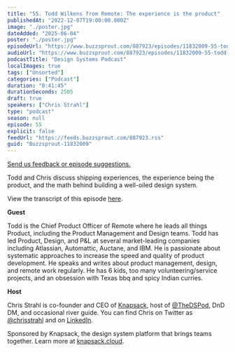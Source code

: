 ```yaml
---
title: "55. Todd Wilkens from Remote: The experience is the product"
publishedAt: "2022-12-07T19:00:00.000Z"
image: "./poster.jpg"
dateAdded: "2025-06-04"
poster: "./poster.jpg"
episodeUrl: "https://www.buzzsprout.com/887923/episodes/11832009-55-todd-wilkens-from-remote-the-experience-is-the-product.mp3"
audioUrl: "https://www.buzzsprout.com/887923/episodes/11832009-55-todd-wilkens-from-remote-the-experience-is-the-product.mp3"
podcastTitle: "Design Systems Podcast"
localImages: true
tags: ["Unsorted"]
categories: ["Podcast"]
duration: "0:41:45"
durationSeconds: 2505
draft: true
speakers: ["Chris Strahl"]
type: "podcast"
season: null
episode: 55
explicit: false
feedUrl: "https://feeds.buzzsprout.com/887923.rss"
guid: "Buzzsprout-11832009"
---
```

[Send us feedback or episode suggestions.](https://www.buzzsprout.com/twilio/text_messages/887923/open_sms)

Todd and Chris discuss shipping experiences, the experience being the product, and the math behind building a well-oiled design system. 

View the transcript of this episode [here](https://docs.google.com/document/d/1VMQV-9kyxquyReTMcvtYl7q2rza1FOup/edit).

**Guest**

Todd is the Chief Product Officer of Remote where he leads all things Product, including the Product Management and Design teams. Todd has led Product, Design, and P&L at several market-leading companies including Atlassian, Automattic, Auctane, and IBM. He is passionate about systematic approaches to increase the speed and quality of product development. He speaks and writes about product management, design, and remote work regularly. He has 6 kids, too many volunteering/service projects, and an obsession with Texas bbq and spicy Indian curries.

**Host**

Chris Strahl is co-founder and CEO of [Knapsack](https://www.knapsack.cloud/), host of [@TheDSPod](https://twitter.com/thedspod), DnD DM, and occasional river guide. You can find Chris on Twitter as [@chrisstrahl](https://twitter.com/chrisstrahl) and on [LinkedIn](https://www.linkedin.com/in/chrisstrahl/).

Sponsored by Knapsack, the design system platform that brings teams together. Learn more at [knapsack.cloud](https://www.knapsack.cloud/?utm_source=podcast).
